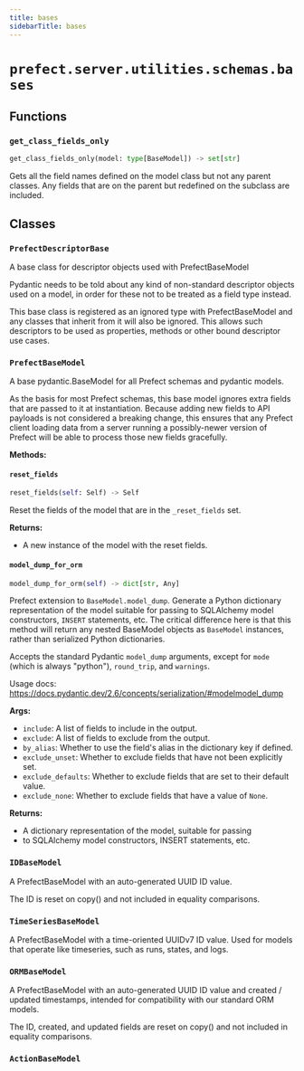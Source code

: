 ```yaml
---
title: bases
sidebarTitle: bases
---
```


# `prefect.server.utilities.schemas.bases`

## Functions

### `get_class_fields_only`

```python
get_class_fields_only(model: type[BaseModel]) -> set[str]
```


Gets all the field names defined on the model class but not any parent classes.
Any fields that are on the parent but redefined on the subclass are included.


## Classes

### `PrefectDescriptorBase`


A base class for descriptor objects used with PrefectBaseModel

Pydantic needs to be told about any kind of non-standard descriptor
objects used on a model, in order for these not to be treated as a field
type instead.

This base class is registered as an ignored type with PrefectBaseModel
and any classes that inherit from it will also be ignored. This allows
such descriptors to be used as properties, methods or other bound
descriptor use cases.


### `PrefectBaseModel`


A base pydantic.BaseModel for all Prefect schemas and pydantic models.

As the basis for most Prefect schemas, this base model ignores extra
fields that are passed to it at instantiation. Because adding new fields to
API payloads is not considered a breaking change, this ensures that any
Prefect client loading data from a server running a possibly-newer version
of Prefect will be able to process those new fields gracefully.


**Methods:**

#### `reset_fields`

```python
reset_fields(self: Self) -> Self
```

Reset the fields of the model that are in the `_reset_fields` set.

**Returns:**
- A new instance of the model with the reset fields.


#### `model_dump_for_orm`

```python
model_dump_for_orm(self) -> dict[str, Any]
```

Prefect extension to `BaseModel.model_dump`.  Generate a Python dictionary
representation of the model suitable for passing to SQLAlchemy model
constructors, `INSERT` statements, etc.  The critical difference here is that
this method will return any nested BaseModel objects as `BaseModel` instances,
rather than serialized Python dictionaries.

Accepts the standard Pydantic `model_dump` arguments, except for `mode` (which
is always "python"), `round_trip`, and `warnings`.

Usage docs: https://docs.pydantic.dev/2.6/concepts/serialization/#modelmodel_dump

**Args:**
- `include`: A list of fields to include in the output.
- `exclude`: A list of fields to exclude from the output.
- `by_alias`: Whether to use the field's alias in the dictionary key if defined.
- `exclude_unset`: Whether to exclude fields that have not been explicitly set.
- `exclude_defaults`: Whether to exclude fields that are set to their default
value.
- `exclude_none`: Whether to exclude fields that have a value of `None`.

**Returns:**
- A dictionary representation of the model, suitable for passing
- to SQLAlchemy model constructors, INSERT statements, etc.


### `IDBaseModel`


A PrefectBaseModel with an auto-generated UUID ID value.

The ID is reset on copy() and not included in equality comparisons.


### `TimeSeriesBaseModel`


A PrefectBaseModel with a time-oriented UUIDv7 ID value.  Used for models that
operate like timeseries, such as runs, states, and logs.


### `ORMBaseModel`


A PrefectBaseModel with an auto-generated UUID ID value and created /
updated timestamps, intended for compatibility with our standard ORM models.

The ID, created, and updated fields are reset on copy() and not included in
equality comparisons.


### `ActionBaseModel`
